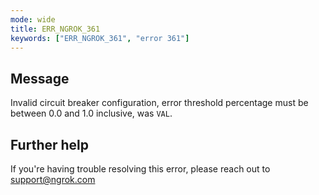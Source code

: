 ```yaml
---
mode: wide
title: ERR_NGROK_361
keywords: ["ERR_NGROK_361", "error 361"]
---
```


## Message

Invalid circuit breaker configuration, error threshold percentage must be between 0.0 and 1.0 inclusive, was `VAL`.

## Further help

If you're having trouble resolving this error, please reach out to [support@ngrok.com](mailto:support@ngrok.com?subject=Help%20with%20ERR_NGROK_361)
